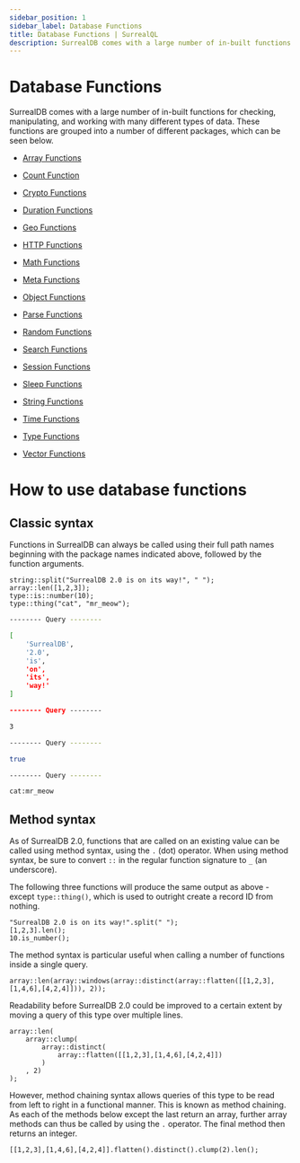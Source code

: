```yaml
---
sidebar_position: 1
sidebar_label: Database Functions
title: Database Functions | SurrealQL
description: SurrealDB comes with a large number of in-built functions for checking, manipulating, and working with many different types of data.
---
```


# Database Functions

SurrealDB comes with a large number of in-built functions for checking, manipulating, and working with many different types of data. These functions are grouped into a number of different packages, which can be seen below.

- [Array Functions](/docs/surrealdb/surrealql/functions/database/array)
- [Count Function](/docs/surrealdb/surrealql/functions/database/count)
- [Crypto Functions](/docs/surrealdb/surrealql/functions/database/crypto)
- [Duration Functions](/docs/surrealdb/surrealql/functions/database/duration)
- [Geo Functions](/docs/surrealdb/surrealql/functions/database/geo)
- [HTTP Functions](/docs/surrealdb/surrealql/functions/database/http)
- [Math Functions](/docs/surrealdb/surrealql/functions/database/math)
- [Meta Functions](/docs/surrealdb/surrealql/functions/database/meta)
- [Object Functions](/docs/surrealdb/surrealql/functions/database/object)

- [Parse Functions](/docs/surrealdb/surrealql/functions/database/parse)
- [Random Functions](/docs/surrealdb/surrealql/functions/database/rand)
- [Search Functions](/docs/surrealdb/surrealql/functions/database/search)
- [Session Functions](/docs/surrealdb/surrealql/functions/database/session)
- [Sleep Functions](/docs/surrealdb/surrealql/functions/database/sleep)
- [String Functions](/docs/surrealdb/surrealql/functions/database/string)
- [Time Functions](/docs/surrealdb/surrealql/functions/database/time)
- [Type Functions](/docs/surrealdb/surrealql/functions/database/type)
- [Vector Functions](/docs/surrealdb/surrealql/functions/database/vector)

# How to use database functions

## Classic syntax

Functions in SurrealDB can always be called using their full path names beginning with the package names indicated above, followed by the function arguments.

```surql
string::split("SurrealDB 2.0 is on its way!", " ");
array::len([1,2,3]);
type::is::number(10);
type::thing("cat", "mr_meow");
```

```bash title="Response"
-------- Query --------

[
	'SurrealDB',
	'2.0',
	'is',
	'on',
	'its',
	'way!'
]

-------- Query --------

3

-------- Query --------

true

-------- Query --------

cat:mr_meow
```

## Method syntax

As of SurrealDB 2.0, functions that are called on an existing value can be called using method syntax, using the `.` (dot) operator. When using method syntax, be sure to convert `::` in the regular function signature to `_` (an underscore).

The following three functions will produce the same output as above - except `type::thing()`, which is used to outright create a record ID from nothing.

```surql
"SurrealDB 2.0 is on its way!".split(" ");
[1,2,3].len();
10.is_number();
```

The method syntax is particular useful when calling a number of functions inside a single query.

```surql
array::len(array::windows(array::distinct(array::flatten([[1,2,3],[1,4,6],[4,2,4]])), 2));
```

Readability before SurrealDB 2.0 could be improved to a certain extent by moving a query of this type over multiple lines.

```surql
array::len(
    array::clump(
        array::distinct(
            array::flatten([[1,2,3],[1,4,6],[4,2,4]])
        )
    , 2)
);
```

However, method chaining syntax allows queries of this type to be read from left to right in a functional manner. This is known as method chaining. As each of the methods below except the last return an array, further array methods can thus be called by using the `.` operator. The final method then returns an integer.

```surql
[[1,2,3],[1,4,6],[4,2,4]].flatten().distinct().clump(2).len();
```